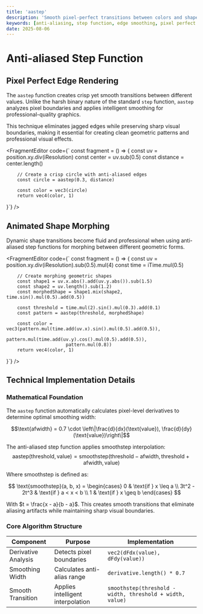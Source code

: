 ```yaml
---
title: 'aastep'
description: 'Smooth pixel-perfect transitions between colors and shapes using anti-aliased step function'
keywords: [anti-aliasing, step function, edge smoothing, pixel perfect graphics, visual effects]
date: 2025-08-06
---
```



# Anti-aliased Step Function

## Pixel Perfect Edge Rendering

The `aastep` function creates crisp yet smooth transitions between different values. Unlike the harsh binary nature of the standard `step` function, `aastep` analyzes pixel boundaries and applies intelligent smoothing for professional-quality graphics.

This technique eliminates jagged edges while preserving sharp visual boundaries, making it essential for creating clean geometric patterns and professional visual effects.

<FragmentEditor
        code={`
const fragment = () => {
        const uv = position.xy.div(iResolution)
        const center = uv.sub(0.5)
        const distance = center.length()

        // Create a crisp circle with anti-aliased edges
        const circle = aastep(0.3, distance)

        const color = vec3(circle)
        return vec4(color, 1)

}`}
/>

## Animated Shape Morphing

Dynamic shape transitions become fluid and professional when using anti-aliased step functions for morphing between different geometric forms.

<FragmentEditor
        code={`
const fragment = () => {
        const uv = position.xy.div(iResolution).sub(0.5).mul(4)
        const time = iTime.mul(0.5)

        // Create morphing geometric shapes
        const shape1 = uv.x.abs().add(uv.y.abs()).sub(1.5)
        const shape2 = uv.length().sub(1.2)
        const morphedShape = shape1.mix(shape2, time.sin().mul(0.5).add(0.5))

        const threshold = time.mul(2).sin().mul(0.3).add(0.1)
        const pattern = aastep(threshold, morphedShape)

        const color = vec3(pattern.mul(time.add(uv.x).sin().mul(0.5).add(0.5)),
                          pattern.mul(time.add(uv.y).cos().mul(0.5).add(0.5)),
                          pattern.mul(0.8))
        return vec4(color, 1)

}`}
/>

## Technical Implementation Details

### Mathematical Foundation

The `aastep` function automatically calculates pixel-level derivatives to determine optimal smoothing width:

$$\text{afwidth} = 0.7 \cdot \left\|\frac{d}{dx}(\text{value}), \frac{d}{dy}(\text{value})\right\|$$

The anti-aliased step function applies smoothstep interpolation:
$$\text{aastep}(\text{threshold}, \text{value}) = \text{smoothstep}(\text{threshold} - \text{afwidth}, \text{threshold} + \text{afwidth}, \text{value})$$

Where smoothstep is defined as:

$$
\text{smoothstep}(a, b, x) = \begin{cases}
0 & \text{if } x \leq a \\
3t^2 - 2t^3 & \text{if } a < x < b \\
1 & \text{if } x \geq b
\end{cases}
$$

With $t = \frac{x - a}{b - a}$. This creates smooth transitions that eliminate aliasing artifacts while maintaining sharp visual boundaries.

### Core Algorithm Structure

| Component           | Purpose                           | Implementation                                            |
| ------------------- | --------------------------------- | --------------------------------------------------------- |
| Derivative Analysis | Detects pixel boundaries          | `vec2(dFdx(value), dFdy(value))`                          |
| Smoothing Width     | Calculates anti-alias range       | `derivative.length() * 0.7`                               |
| Smooth Transition   | Applies intelligent interpolation | `smoothstep(threshold - width, threshold + width, value)` |
